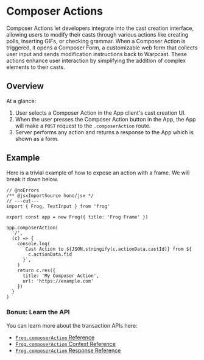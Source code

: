 # Composer Actions

Composer Actions let developers integrate into the cast creation interface, allowing users to modify their casts through various actions like creating polls, inserting GIFs, or checking grammar.
When a Composer Action is triggered, it opens a Composer Form, a customizable web form that collects user input and sends modification instructions back to Warpcast. These actions enhance user interaction by simplifying the addition of complex elements to their casts.

## Overview

At a glance:

1. User selects a Composer Action in the App client's cast creation UI.
2. When the user presses the Composer Action button in the App, the App will make a `POST` request to the `.composerAction` route.
3. Server performs any action and returns a response to the App which is shown as a form.

## Example

Here is a trivial example of how to expose an action with a frame. We will break it down below.

```tsx twoslash [src/index.tsx]
// @noErrors
/** @jsxImportSource hono/jsx */
// ---cut---
import { Frog, TextInput } from 'frog'

export const app = new Frog({ title: 'Frog Frame' })

app.composerAction(
  '/',
  (c) => {
    console.log(
      `Cast Action to ${JSON.stringify(c.actionData.castId)} from ${
        c.actionData.fid
      }`,
    )
    return c.res({
      title: 'My Composer Action',
      url: 'https://example.com' 
    })
  }
)
```

### Bonus: Learn the API

You can learn more about the transaction APIs here:

- [`Frog.composerAction` Reference](/reference/frog-composer-action)
- [`Frog.composerAction` Context Reference](/reference/frog-composer-action-context)
- [`Frog.composerAction` Response Reference](/reference/frog-composer-action-response)
